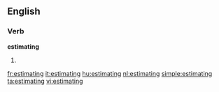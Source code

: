 ==English==
===Verb===
'''estimating'''
# {{present participle of|[[estimate]]}}

[[fr:estimating]]
[[it:estimating]]
[[hu:estimating]]
[[nl:estimating]]
[[simple:estimating]]
[[ta:estimating]]
[[vi:estimating]]